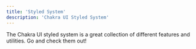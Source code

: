 ```yaml
---
title: 'Styled System'
description: 'Chakra UI Styled System'
---
```


The Chakra UI styled system is a great collection of different features and
utilities. Go and check them out!

<FeaturesOverview />
